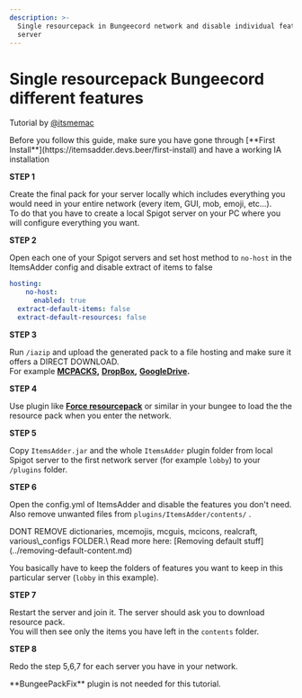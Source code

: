 ```yaml
---
description: >-
  Single resourcepack in Bungeecord network and disable individual features per
  server
---
```


# Single resourcepack Bungeecord different features

Tutorial by [@itsmemac](https://github.com/LoneDev6/Wiki-ItemsAdder/pull/35)


<Note>
Before you follow this guide, make sure you have gone through [**First Install**](https://itemsadder.devs.beer/first-install) and have a working IA installation
</Note>


**STEP 1**

Create the final pack for your server locally which includes everything you would need in your entire network (every item, GUI, mob, emoji, etc...).\
To do that you have to create a local Spigot server on your PC where you will configure everything you want.

**STEP 2**

Open each one of your Spigot servers and set host method to `no-host` in the ItemsAdder config and disable extract of items to false


```yaml config.yml lines icon="yaml"
hosting:
    no-host:
      enabled: true
  extract-default-items: false
  extract-default-resources: false
```


**STEP 3**

Run `/iazip` and upload the generated pack to a file hosting and make sure it offers a DIRECT DOWNLOAD.\
For example [**MCPACKS**](https://mc-packs.net/)**,** [**DropBox**](../../plugin-usage/resourcepack-hosting/resourcepack-on-dropbox.md)**,** [**GoogleDrive**](../../plugin-usage/resourcepack-hosting/google-drive.md)**.**

**STEP 4**

Use plugin like [**Force resourcepack**](https://www.spigotmc.org/resources/force-resourcepacks.10499/) or similar in your bungee to load the the resource pack when you enter the network.

**STEP 5**

Copy `ItemsAdder.jar` and the whole `ItemsAdder` plugin folder from local Spigot server to the first network server (for example `lobby`) to your `/plugins` folder.

**STEP 6**

Open the config.yml of ItemsAdder and disable the features you don't need.\
Also remove unwanted files from `plugins/ItemsAdder/contents/` .


<Warning>
DONT REMOVE dictionaries, mcemojis, mcguis, mcicons, realcraft, various\_configs FOLDER.\
Read more here: [Removing default stuff](../removing-default-content.md)
</Warning>


You basically have to keep the folders of features you want to keep in this particular server (`lobby` in this example).

**STEP 7**

Restart the server and join it. The server should ask you to download resource pack.\
You will then see only the items you have left in the `contents` folder.

**STEP 8**

Redo the step 5,6,7 for each server you have in your network.


<Note>
**BungeePackFix** plugin is not needed for this tutorial.
</Note>

